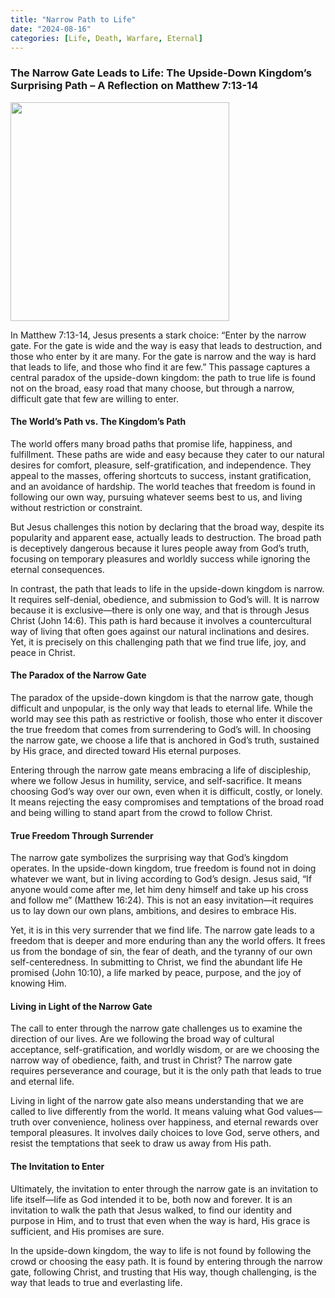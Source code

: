 ```yaml
---
title: "Narrow Path to Life"
date: "2024-08-16"
categories: [Life, Death, Warfare, Eternal]
---
```


### The Narrow Gate Leads to Life: The Upside-Down Kingdom’s Surprising Path – A Reflection on Matthew 7:13-14

![](twogates.webp){fig-align="center" width="350"}

In Matthew 7:13-14, Jesus presents a stark choice: “Enter by the narrow gate. For the gate is wide and the way is easy that leads to destruction, and those who enter by it are many. For the gate is narrow and the way is hard that leads to life, and those who find it are few.” This passage captures a central paradox of the upside-down kingdom: the path to true life is found not on the broad, easy road that many choose, but through a narrow, difficult gate that few are willing to enter.

#### The World’s Path vs. The Kingdom’s Path

The world offers many broad paths that promise life, happiness, and fulfillment. These paths are wide and easy because they cater to our natural desires for comfort, pleasure, self-gratification, and independence. They appeal to the masses, offering shortcuts to success, instant gratification, and an avoidance of hardship. The world teaches that freedom is found in following our own way, pursuing whatever seems best to us, and living without restriction or constraint.

But Jesus challenges this notion by declaring that the broad way, despite its popularity and apparent ease, actually leads to destruction. The broad path is deceptively dangerous because it lures people away from God’s truth, focusing on temporary pleasures and worldly success while ignoring the eternal consequences.

In contrast, the path that leads to life in the upside-down kingdom is narrow. It requires self-denial, obedience, and submission to God’s will. It is narrow because it is exclusive—there is only one way, and that is through Jesus Christ (John 14:6). This path is hard because it involves a countercultural way of living that often goes against our natural inclinations and desires. Yet, it is precisely on this challenging path that we find true life, joy, and peace in Christ.

#### The Paradox of the Narrow Gate

The paradox of the upside-down kingdom is that the narrow gate, though difficult and unpopular, is the only way that leads to eternal life. While the world may see this path as restrictive or foolish, those who enter it discover the true freedom that comes from surrendering to God’s will. In choosing the narrow gate, we choose a life that is anchored in God’s truth, sustained by His grace, and directed toward His eternal purposes.

Entering through the narrow gate means embracing a life of discipleship, where we follow Jesus in humility, service, and self-sacrifice. It means choosing God’s way over our own, even when it is difficult, costly, or lonely. It means rejecting the easy compromises and temptations of the broad road and being willing to stand apart from the crowd to follow Christ.

#### True Freedom Through Surrender

The narrow gate symbolizes the surprising way that God’s kingdom operates. In the upside-down kingdom, true freedom is found not in doing whatever we want, but in living according to God’s design. Jesus said, “If anyone would come after me, let him deny himself and take up his cross and follow me” (Matthew 16:24). This is not an easy invitation—it requires us to lay down our own plans, ambitions, and desires to embrace His.

Yet, it is in this very surrender that we find life. The narrow gate leads to a freedom that is deeper and more enduring than any the world offers. It frees us from the bondage of sin, the fear of death, and the tyranny of our own self-centeredness. In submitting to Christ, we find the abundant life He promised (John 10:10), a life marked by peace, purpose, and the joy of knowing Him.

#### Living in Light of the Narrow Gate

The call to enter through the narrow gate challenges us to examine the direction of our lives. Are we following the broad way of cultural acceptance, self-gratification, and worldly wisdom, or are we choosing the narrow way of obedience, faith, and trust in Christ? The narrow gate requires perseverance and courage, but it is the only path that leads to true and eternal life.

Living in light of the narrow gate also means understanding that we are called to live differently from the world. It means valuing what God values—truth over convenience, holiness over happiness, and eternal rewards over temporal pleasures. It involves daily choices to love God, serve others, and resist the temptations that seek to draw us away from His path.

#### The Invitation to Enter

Ultimately, the invitation to enter through the narrow gate is an invitation to life itself—life as God intended it to be, both now and forever. It is an invitation to walk the path that Jesus walked, to find our identity and purpose in Him, and to trust that even when the way is hard, His grace is sufficient, and His promises are sure.

In the upside-down kingdom, the way to life is not found by following the crowd or choosing the easy path. It is found by entering through the narrow gate, following Christ, and trusting that His way, though challenging, is the way that leads to true and everlasting life.
